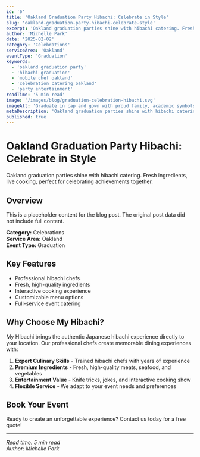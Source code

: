```yaml
---
id: '6'
title: 'Oakland Graduation Party Hibachi: Celebrate in Style'
slug: 'oakland-graduation-party-hibachi-celebrate-style'
excerpt: 'Oakland graduation parties shine with hibachi catering. Fresh ingredients, live cooking, perfect for celebrating achievements together.'
author: 'Michelle Park'
date: '2025-02-02'
category: 'Celebrations'
serviceArea: 'Oakland'
eventType: 'Graduation'
keywords:
  - 'oakland graduation party'
  - 'hibachi graduation'
  - 'mobile chef oakland'
  - 'celebration catering oakland'
  - 'party entertainment'
readTime: '5 min read'
image: '/images/blog/graduation-celebration-hibachi.svg'
imageAlt: 'Graduate in cap and gown with proud family, academic symbols, graduation decorations, and celebration feast'
metaDescription: 'Oakland graduation parties shine with hibachi catering. Fresh ingredients, live cooking, perfect for celebrating achievements together.'
published: true
---
```


# Oakland Graduation Party Hibachi: Celebrate in Style

Oakland graduation parties shine with hibachi catering. Fresh ingredients, live cooking, perfect for celebrating achievements together.

## Overview

This is a placeholder content for the blog post. The original post data did not include full content.

**Category:** Celebrations  
**Service Area:** Oakland  
**Event Type:** Graduation

## Key Features

- Professional hibachi chefs
- Fresh, high-quality ingredients
- Interactive cooking experience
- Customizable menu options
- Full-service event catering

## Why Choose My Hibachi?

My Hibachi brings the authentic Japanese hibachi experience directly to your location. Our professional chefs create memorable dining experiences with:

1. **Expert Culinary Skills** - Trained hibachi chefs with years of experience
2. **Premium Ingredients** - Fresh, high-quality meats, seafood, and vegetables
3. **Entertainment Value** - Knife tricks, jokes, and interactive cooking show
4. **Flexible Service** - We adapt to your event needs and preferences

## Book Your Event

Ready to create an unforgettable experience? Contact us today for a free quote!

---

*Read time: 5 min read*  
*Author: Michelle Park*

